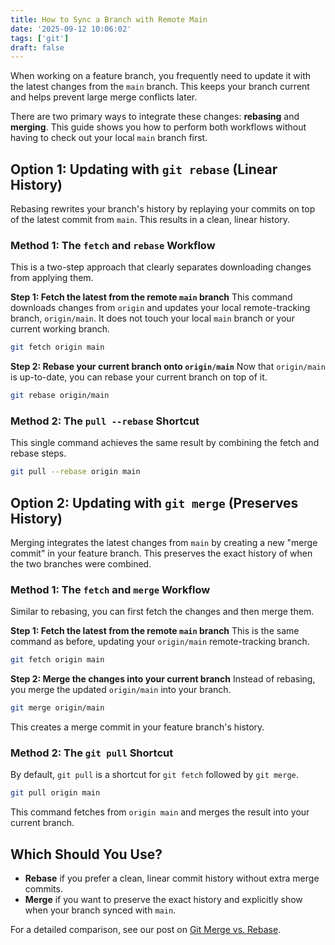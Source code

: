 ```yaml
---
title: How to Sync a Branch with Remote Main
date: '2025-09-12 10:06:02'
tags: ['git']
draft: false
---
```


When working on a feature branch, you frequently need to update it with the latest changes from the `main` branch. This keeps your branch current and helps prevent large merge conflicts later.

There are two primary ways to integrate these changes: **rebasing** and **merging**. This guide shows you how to perform both workflows without having to check out your local `main` branch first.

## Option 1: Updating with `git rebase` (Linear History)

Rebasing rewrites your branch's history by replaying your commits on top of the latest commit from `main`. This results in a clean, linear history.

### Method 1: The `fetch` and `rebase` Workflow

This is a two-step approach that clearly separates downloading changes from applying them.

**Step 1: Fetch the latest from the remote `main` branch**
This command downloads changes from `origin` and updates your local remote-tracking branch, `origin/main`. It does not touch your local `main` branch or your current working branch.

```bash
git fetch origin main
```

**Step 2: Rebase your current branch onto `origin/main`**
Now that `origin/main` is up-to-date, you can rebase your current branch on top of it.

```bash
git rebase origin/main
```

### Method 2: The `pull --rebase` Shortcut

This single command achieves the same result by combining the fetch and rebase steps.

```bash
git pull --rebase origin main
```

## Option 2: Updating with `git merge` (Preserves History)

Merging integrates the latest changes from `main` by creating a new "merge commit" in your feature branch. This preserves the exact history of when the two branches were combined.

### Method 1: The `fetch` and `merge` Workflow

Similar to rebasing, you can first fetch the changes and then merge them.

**Step 1: Fetch the latest from the remote `main` branch**
This is the same command as before, updating your `origin/main` remote-tracking branch.

```bash
git fetch origin main
```

**Step 2: Merge the changes into your current branch**
Instead of rebasing, you merge the updated `origin/main` into your branch.

```bash
git merge origin/main
```
This creates a merge commit in your feature branch's history.

### Method 2: The `git pull` Shortcut

By default, `git pull` is a shortcut for `git fetch` followed by `git merge`.

```bash
git pull origin main
```
This command fetches from `origin main` and merges the result into your current branch.

## Which Should You Use?

- **Rebase** if you prefer a clean, linear commit history without extra merge commits.
- **Merge** if you want to preserve the exact history and explicitly show when your branch synced with `main`.

For a detailed comparison, see our post on [Git Merge vs. Rebase](./git-merge-vs-rebase).
